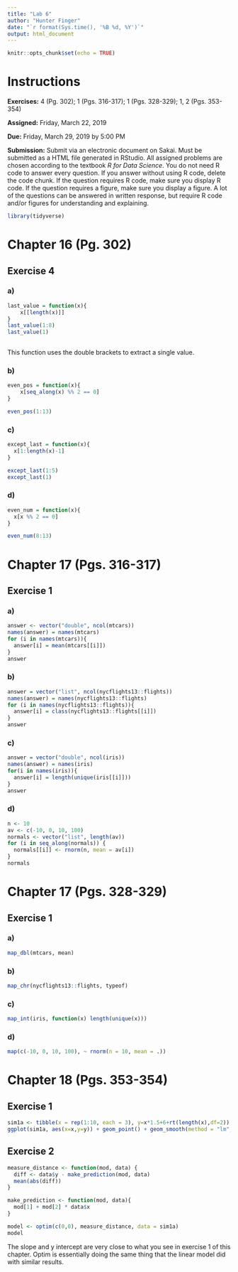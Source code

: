 ```yaml
---
title: "Lab 6"
author: "Hunter Finger"
date: "`r format(Sys.time(), '%B %d, %Y')`"
output: html_document
---
```


```r
knitr::opts_chunk$set(echo = TRUE)
```

# Instructions

**Exercises:**  4 (Pg. 302); 1 (Pgs. 316-317); 1 (Pgs. 328-329); 1, 2 (Pgs. 353-354)

**Assigned:** Friday, March 22, 2019

**Due:** Friday, March 29, 2019 by 5:00 PM

**Submission:** Submit via an electronic document on Sakai. Must be submitted as a HTML file generated in RStudio. All assigned problems are chosen according to the textbook *R for Data Science*. You do not need R code to answer every question. If you answer without using R code, delete the code chunk. If the question requires R code, make sure you display R code. If the question requires a figure, make sure you display a figure. A lot of the questions can be answered in written response, but require R code and/or figures for understanding and explaining.

```r
library(tidyverse)
```

# Chapter 16 (Pg. 302)

##  Exercise 4

### a)
```r
last_value = function(x){
    x[[length(x)]]
}
last_value(1:8)
last_value(1)
  
```

This function uses the double brackets to extract a single value.

### b)
```r
even_pos = function(x){
    x[seq_along(x) %% 2 == 0]
}

even_pos(1:13)
```

### c)
```r
except_last = function(x){
  x[1:length(x)-1]
}

except_last(1:5)
except_last(1)
```

### d)
```r
even_num = function(x){
  x[x %% 2 == 0]
}

even_num(8:13)
```

# Chapter 17 (Pgs. 316-317)

##  Exercise 1

### a)
```r
answer <- vector("double", ncol(mtcars))
names(answer) = names(mtcars)
for (i in names(mtcars)){
  answer[i] = mean(mtcars[[i]])
}
answer
```

### b)
```r
answer = vector("list", ncol(nycflights13::flights))
names(answer) = names(nycflights13::flights)
for (i in names(nycflights13::flights)){
  answer[i] = class(nycflights13::flights[[i]])
}
answer
```

### c)
```r
answer = vector("double", ncol(iris))
names(answer) = names(iris)
for(i in names(iris)){
  answer[i] = length(unique(iris[[i]]))
}
answer
```

### d)
```r
n <- 10
av <- c(-10, 0, 10, 100)
normals <- vector("list", length(av))
for (i in seq_along(normals)) {
  normals[[i]] <- rnorm(n, mean = av[i])
}
normals
```

# Chapter 17 (Pgs. 328-329)

##  Exercise 1

### a)
```r
map_dbl(mtcars, mean)
```

### b)
```r
map_chr(nycflights13::flights, typeof)
```

### c)
```r
map_int(iris, function(x) length(unique(x)))
```

### d)
```r
map(c(-10, 0, 10, 100), ~ rnorm(n = 10, mean = .))
```

# Chapter 18 (Pgs. 353-354)

##  Exercise 1
```r
sim1a <- tibble(x = rep(1:10, each = 3), y=x*1.5+6+rt(length(x),df=2))
ggplot(sim1a, aes(x=x,y=y)) + geom_point() + geom_smooth(method = "lm", se = F)
```

##  Exercise 2
```r
measure_distance <- function(mod, data) {
  diff <- data$y - make_prediction(mod, data)
  mean(abs(diff))
}

make_prediction <- function(mod, data){
  mod[1] + mod[2] * data$x
}

model <- optim(c(0,0), measure_distance, data = sim1a)
model
```

The slope and y intercept are very close to what you see in exercise 1 of this chapter. Optim is essentially doing the same thing that the linear model did with similar results.